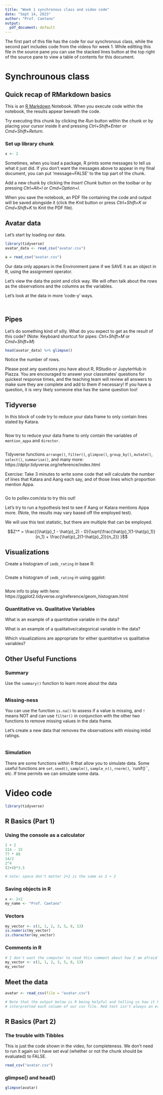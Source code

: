 ```yaml
---
title: "Week 1 synchronous class and video code"
date: "Sept 14, 2023"
author: "Prof. Caetano"
output:
  pdf_document: default
---
```


The first part of this file has the code for our synchronous class, while the second part includes code from the videos for week 1. While editting this file in the source pane you can use the stacked lines button at the top right of the source pane to view a table of contents for this document.

# Synchrounous class

## Quick recap of RMarkdown basics

This is an [R Markdown](http://rmarkdown.rstudio.com) Notebook. When you execute code within the notebook, the results appear beneath the code. 

Try executing this chunk by clicking the *Run* button within the chunk or by placing your cursor inside it and pressing *Ctrl+Shift+Enter* or *Cmd+Shift+Return*.  

### Set up library chunk
```r
x <- 2
```

Sometimes, when you load a package, R prints some messages to tell us what it just did. If you don't want the messages above to appear in my final document, you can put 'message=FALSE' to the top part of the chunk.

Add a new chunk by clicking the *Insert Chunk* button on the toolbar or by pressing *Ctrl+Alt+I* or *Cmd+Option+I*.





When you save the notebook, an PDF file containing the code and output will be saved alongside it (click the *Knit* button or press *Ctrl+Shift+K* or *Cmd+Shift+K* to Knit the PDF file).


## Avatar data

Let's start by loading our data. 
```r

library(tidyverse)
avatar_data <- read_csv("avatar.csv")

a = read_csv("avatar.csv")

```

Our data only appears in the Environment pane if we SAVE it as an object in R, using the assignment operator.

Let's view the data the point and click way. We will often talk about the rows as the observations and the columns as the variables.

Let's look at the data in more 'code-y' ways.

```r


```

```r


```

## Pipes

Let's do something kind of silly. What do you expect to get as the result of this code?
(Note: Keyboard shortcut for pipes: *Ctrl+Shift+M* or *Cmd+Shift+M*)

```r

head(avatar_data) %>% glimpse() 

```

Notice the number of rows.

Please post any questions you have about R, RStudio or JupyterHub in Piazza. You are encouraged to answer your classmates' questions for quickest response times, and the teaching team will review all answers to make sure they are complete and add to them if necessary! If you have a question, it is very likely someone else has the same question too!


## Tidyverse

In this block of code try to reduce your data frame to only contain lines stated by Katara.  

```r


```


Now try to reduce your data frame to only contain the variables of `mention_appa` and `director`.

```r


```

Tidyverse functions `arrange()`, `filter()`, `glimpse()`, `group_by()`, `mutate()`, `select()`, `summarise()`, and many more: https://dplyr.tidyverse.org/reference/index.html



Exercise: Take 3 minutes to write some code that will calculate the number of lines that Katara and Aang each say, and of those lines which proportion mention Appa.

```r


```


Go to pollev.com/sta to try this out!




Let's try to run a hypothesis test to see if Aang or Katara mentions Appa more. (Note, the results may vary based off the employed test). 

We will use this test statistic, but there are multiple that can be employed.

$$Z^* = \frac{(\hat{p}_1 - \hat{p}_2) - 0}{\sqrt{\frac{\hat{p}_1(1-\hat{p}_1)}{n_1} + \frac{\hat{p}_2(1-\hat{p}_2)}{n_2}}  }$$




## Visualizations

Create a histogram of `imdb_rating` in base R:

```r



```


Create a histogram of `imdb_rating` in using ggplot:
```r



```

More info to play with here: https://ggplot2.tidyverse.org/reference/geom_histogram.html



### Quantitative vs. Qualitative Variables

What is an example of a quantitative variable in the data? 

What is an example of a qualitative/categorical variable in the data? 

Which visualizations are appropriate for either quantitative vs qualitative variables?




## Other Useful Functions

### Summary

Use the `summary()` function to learn more about the data

```r



```



### Missing-ness

You can use the function `is.na()` to assess if a value is missing, and `!` means NOT and can use `filter()` in conjunction with the other two functions to remove missing values in the data frame.

Let's create a new data that removes the observations with missing imbd ratings.

```r


```


### Simulation

There are some functions within R that allow you to simulate data. Some useful functions are `set.seed()`, `sample()`, `sample_n()`, `rnorm()`, `runif()``, etc. If time permits we can simulate some data.



\newpage
# Video code
```r
library(tidyverse)
```

## R Basics (Part 1)

### Using the console as a calculator

```r
2 + 2
314 - 15
77 * 88
14/2
2^4
(2+4)*3.5

# note: space don't matter 2+2 is the same as 2 + 2
```

### Saving objects in R

```r
x <- 2+2
my_name <- "Prof. Caetano"
```

### Vectors

```r
my_vector <- c(1, 1, 2, 3, 5, 8, 13)
is.numeric(my_vector)
is.character(my_vector)
```


### Comments in R

```r
# I don't want the computer to read this comment about how I am afraid computers will take over the world...
my_vector <- c(1, 1, 2, 3, 5, 8, 13)
my_vector
```

## Meet the data
```r
avatar <- read_csv(file = "avatar.csv")

# Note that the output below is R being helpful and telling us how it has 
# interpretted each column of our csv file. Red text isn't always an error!
```

## R Basics (Part 2)

### The trouble with Tibbles

This is just the code shown in the video, for completeness. We don't need to run it again so I have set eval (whether or not the chunk should be evaluated) to FALSE.

```r
read_csv("avatar.csv")
```

### glimpse() and head()

```r
glimpse(avatar)
```


